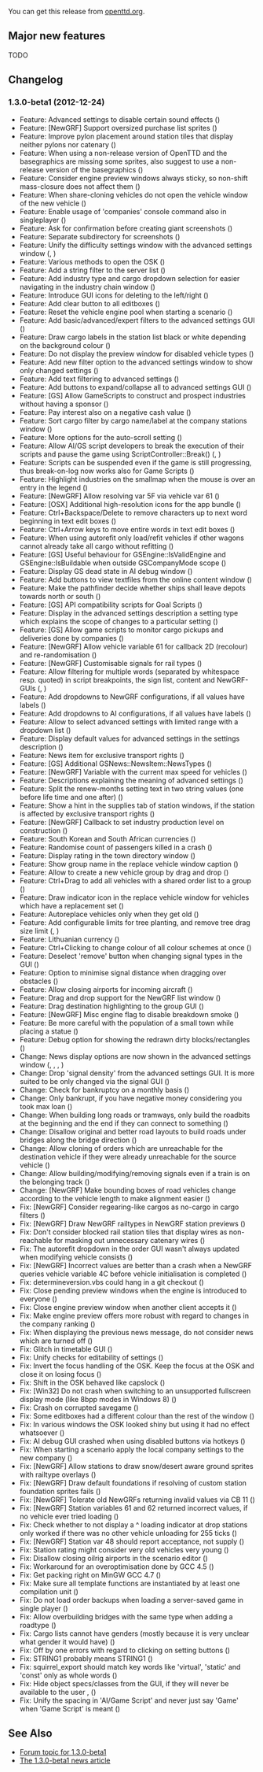 {{en/-}}
{{en/Archive/OpenTTD/Navigation}}
{{en/Archive/OpenTTD/NaviPrevNext|prev=en/Archive/OpenTTD/OpenTTD 1.2.3|next=en/Roadmap 1.4|date=TBA}}

You can get this release from [http://www.openttd.org/en/download-testing openttd.org].

==Major new features==

TODO
==Changelog==

===1.3.0-beta1 (2012-12-24)===

* Feature: Advanced settings to disable certain sound effects ({{en/Revision|24846}})
* Feature: [NewGRF] Support oversized purchase list sprites {{en/Flyspray|5271}} ({{en/Revision|24839}})
* Feature: Improve pylon placement around station tiles that display neither pylons nor catenary ({{en/Revision|24836}})
* Feature: When using a non-release version of OpenTTD and the basegraphics are missing some sprites, also suggest to use a non-release version of the basegraphics ({{en/Revision|24821}})
* Feature: Consider engine preview windows always sticky, so non-shift mass-closure does not affect them {{en/Flyspray|2632}} ({{en/Revision|24809}})
* Feature: When share-cloning vehicles do not open the vehicle window of the new vehicle {{en/Flyspray|4458}} ({{en/Revision|24808}})
* Feature: Enable usage of 'companies' console command also in singleplayer {{en/Flyspray|2820}} ({{en/Revision|24807}})
* Feature: Ask for confirmation before creating giant screenshots {{en/Flyspray|3148}} ({{en/Revision|24806}})
* Feature: Separate subdirectory for screenshots ({{en/Revision|24804}})
* Feature: Unify the difficulty settings window with the advanced settings window ({{en/Revision|24791}}, {{en/Revision|24792}})
* Feature: Various methods to open the OSK ({{en/Revision|24785}})
* Feature: Add a string filter to the server list {{en/Flyspray|3852}} ({{en/Revision|24769}})
* Feature: Add industry type and cargo dropdown selection for easier navigating in the industry chain window ({{en/Revision|24763}})
* Feature: Introduce GUI icons for deleting to the left/right ({{en/Revision|24749}})
* Feature: Add clear button to all editboxes ({{en/Revision|24748}})
* Feature: Reset the vehicle engine pool when starting a scenario ({{en/Revision|24716}})
* Feature: Add basic/advanced/expert filters to the advanced settings GUI {{en/Flyspray|5355}} ({{en/Revision|24671}})
* Feature: Draw cargo labels in the station list black or white depending on the background colour {{en/Flyspray|5311}} ({{en/Revision|24668}})
* Feature: Do not display the preview window for disabled vehicle types ({{en/Revision|24660}})
* Feature: Add new filter option to the advanced settings window to show only changed settings ({{en/Revision|24647}})
* Feature: Add text filtering to advanced settings ({{en/Revision|24632}})
* Feature: Add buttons to expand/collapse all to advanced settings GUI ({{en/Revision|24631}})
* Feature: [GS] Allow GameScripts to construct and prospect industries without having a sponsor ({{en/Revision|24623}})
* Feature: Pay interest also on a negative cash value ({{en/Revision|24618}})
* Feature: Sort cargo filter by cargo name/label at the company stations window {{en/Flyspray|5311}} ({{en/Revision|24615}})
* Feature: More options for the auto-scroll setting ({{en/Revision|24590}})
* Feature: Allow AI/GS script developers to break the execution of their scripts and pause the game using ScriptController::Break() ({{en/Revision|24542}}, {{en/Revision|24575}})
* Feature: Scripts can be suspended even if the game is still progressing, thus break-on-log now works also for Game Scripts ({{en/Revision|24537}})
* Feature: Highlight industries on the smallmap when the mouse is over an entry in the legend ({{en/Revision|24534}})
* Feature: [NewGRF] Allow resolving var 5F via vehicle var 61 ({{en/Revision|24527}})
* Feature: [OSX] Additional high-resolution icons for the app bundle {{en/Flyspray|4539}} ({{en/Revision|24525}})
* Feature: Ctrl+Backspace/Delete to remove characters up to next word beginning in text edit boxes {{en/Flyspray|5203}} ({{en/Revision|24521}})
* Feature: Ctrl+Arrow keys to move entire words in text edit boxes {{en/Flyspray|5203}} ({{en/Revision|24520}})
* Feature: When using autorefit only load/refit vehicles if other wagons cannot already take all cargo without refitting {{en/Flyspray|5106}} ({{en/Revision|24497}})
* Feature: [GS] Useful behaviour for GSEngine::IsValidEngine and GSEngine::IsBuildable when outside GSCompanyMode scope ({{en/Revision|24492}})
* Feature: Display GS dead state in AI debug window {{en/Flyspray|5230}} ({{en/Revision|24489}})
* Feature: Add buttons to view textfiles from the online content window {{en/Flyspray|5236}} ({{en/Revision|24488}})
* Feature: Make the pathfinder decide whether ships shall leave depots towards north or south {{en/Flyspray|5127}} ({{en/Revision|24481}})
* Feature: [GS] API compatibility scripts for Goal Scripts {{en/Flyspray|5219}} ({{en/Revision|24468}})
* Feature: Display in the advanced settings description a setting type which explains the scope of changes to a particular setting {{en/Flyspray|5244}} ({{en/Revision|24411}})
* Feature: [GS] Allow game scripts to monitor cargo pickups and deliveries done by companies ({{en/Revision|24406}})
* Feature: [NewGRF] Allow vehicle variable 61 for callback 2D (recolour) and re-randomisation ({{en/Revision|24371}})
* Feature: [NewGRF] Customisable signals for rail types ({{en/Revision|24367}})
* Feature: Allow filtering for multiple words (separated by whitespace resp. quoted) in script breakpoints, the sign list, content and NewGRF-GUIs ({{en/Revision|24337}}, {{en/Revision|24342}})
* Feature: Add dropdowns to NewGRF configurations, if all values have labels ({{en/Revision|24318}})
* Feature: Add dropdowns to AI configurations, if all values have labels ({{en/Revision|24317}})
* Feature: Allow to select advanced settings with limited range with a dropdown list ({{en/Revision|24316}})
* Feature: Display default values for advanced settings in the settings description ({{en/Revision|24298}})
* Feature: News item for exclusive transport rights {{en/Flyspray|2688}} ({{en/Revision|24287}})
* Feature: [GS] Additional GSNews::NewsItem::NewsTypes ({{en/Revision|24286}})
* Feature: [NewGRF] Variable with the current max speed for vehicles {{en/Flyspray|5052}} ({{en/Revision|24246}})
* Feature: Descriptions explaining the meaning of advanced settings ({{en/Revision|24237}})
* Feature: Split the renew-months setting text in two string values (one before life time and one after) ({{en/Revision|24210}})
* Feature: Show a hint in the supplies tab of station windows, if the station is affected by exclusive transport rights {{en/Flyspray|5178}} ({{en/Revision|24205}})
* Feature: [NewGRF] Callback to set industry production level on construction ({{en/Revision|24186}})
* Feature: South Korean and South African currencies {{en/Flyspray|4907}} ({{en/Revision|24148}})
* Feature: Randomise count of passengers killed in a crash {{en/Flyspray|3576}} ({{en/Revision|24142}})
* Feature: Display rating in the town directory window ({{en/Revision|24141}})
* Feature: Show group name in the replace vehicle window caption {{en/Flyspray|1117}} ({{en/Revision|24140}})
* Feature: Allow to create a new vehicle group by drag and drop ({{en/Revision|24139}})
* Feature: Ctrl+Drag to add all vehicles with a shared order list to a group ({{en/Revision|24138}})
* Feature: Draw indicator icon in the replace vehicle window for vehicles which have a replacement set ({{en/Revision|24137}})
* Feature: Autoreplace vehicles only when they get old {{en/Flyspray|4465}} ({{en/Revision|24136}})
* Feature: Add configurable limits for tree planting, and remove tree drag size limit ({{en/Revision|24134}}, {{en/Revision|24135}})
* Feature: Lithuanian currency {{en/Flyspray|4984}} ({{en/Revision|24133}})
* Feature: Ctrl+Clicking to change colour of all colour schemes at once {{en/Flyspray|1952}} ({{en/Revision|24131}})
* Feature: Deselect 'remove' button when changing signal types in the GUI {{en/Flyspray|2314}} ({{en/Revision|24130}})
* Feature: Option to minimise signal distance when dragging over obstacles {{en/Flyspray|3660}} ({{en/Revision|24129}})
* Feature: Allow closing airports for incoming aircraft {{en/Flyspray|1497}} ({{en/Revision|24127}})
* Feature: Drag and drop support for the NewGRF list window {{en/Flyspray|3854}} ({{en/Revision|24126}})
* Feature: Drag destination highlighting to the group GUI {{en/Flyspray|3705}} ({{en/Revision|24125}})
* Feature: [NewGRF] Misc engine flag to disable breakdown smoke {{en/Flyspray|4658}} ({{en/Revision|24124}})
* Feature: Be more careful with the population of a small town while placing a statue ({{en/Revision|24105}})
* Feature: Debug option for showing the redrawn dirty blocks/rectangles {{en/Flyspray|5101}} ({{en/Revision|24065}})
* Change: News display options are now shown in the advanced settings window ({{en/Revision|24842}}, {{en/Revision|24843}}, {{en/Revision|24844}}, {{en/Revision|24845}})
* Change: Drop 'signal density' from the advanced settings GUI. It is more suited to be only changed via the signal GUI ({{en/Revision|24670}})
* Change: Check for bankruptcy on a monthly basis ({{en/Revision|24619}})
* Change: Only bankrupt, if you have negative money considering you took max loan ({{en/Revision|24617}})
* Change: When building long roads or tramways, only build the roadbits at the beginning and the end if they can connect to something {{en/Flyspray|5228}} ({{en/Revision|24503}})
* Change: Disallow original and better road layouts to build roads under bridges along the bridge direction {{en/Flyspray|5229}} ({{en/Revision|24391}})
* Change: Allow cloning of orders which are unreachable for the destination vehicle if they were already unreachable for the source vehicle {{en/Flyspray|5213}} ({{en/Revision|24390}})
* Change: Allow building/modifying/removing signals even if a train is on the belonging track ({{en/Revision|24356}})
* Change: [NewGRF] Make bounding boxes of road vehicles change according to the vehicle length to make alignment easier {{en/Flyspray|5204}} ({{en/Revision|24331}})
* Fix: [NewGRF] Consider regearing-like cargos as no-cargo in cargo filters {{en/Flyspray|5386}} ({{en/Revision|24848}})
* Fix: [NewGRF] Draw NewGRF railtypes in NewGRF station previews ({{en/Revision|24840}})
* Fix: Don't consider blocked rail station tiles that display wires as non-reachable for masking out unnecessary catenary wires ({{en/Revision|24837}})
* Fix: The autorefit dropdown in the order GUI wasn't always updated when modifying vehicle consists {{en/Flyspray|5396}} ({{en/Revision|24834}})
* Fix: [NewGRF] Incorrect values are better than a crash when a NewGRF queries vehicle variable 4C before vehicle initialisation is completed {{en/Flyspray|5398}} ({{en/Revision|24831}})
* Fix: determineversion.vbs could hang in a git checkout ({{en/Revision|24826}})
* Fix: Close pending preview windows when the engine is introduced to everyone ({{en/Revision|24812}})
* Fix: Close engine preview window when another client accepts it ({{en/Revision|24811}})
* Fix: Make engine preview offers more robust with regard to changes in the company ranking ({{en/Revision|24810}})
* Fix: When displaying the previous news message, do not consider news which are turned off {{en/Flyspray|4224}} ({{en/Revision|24802}})
* Fix: Glitch in timetable GUI {{en/Flyspray|5327}} ({{en/Revision|24800}})
* Fix: Unify checks for editability of settings ({{en/Revision|24787}})
* Fix: Invert the focus handling of the OSK. Keep the focus at the OSK and close it on losing focus ({{en/Revision|24774}})
* Fix: Shift in the OSK behaved like capslock ({{en/Revision|24773}})
* Fix: [Win32] Do not crash when switching to an unsupported fullscreen display mode (like 8bpp modes in Windows 8) {{en/Flyspray|5359}} ({{en/Revision|24762}})
* Fix: Crash on corrupted savegame {{en/Flyspray|5367}} ({{en/Revision|24754}})
* Fix: Some editboxes had a different colour than the rest of the window ({{en/Revision|24747}})
* Fix: In various windows the OSK looked shiny but using it had no effect whatsoever ({{en/Revision|24727}})
* Fix: AI debug GUI crashed when using disabled buttons via hotkeys ({{en/Revision|24723}})
* Fix: When starting a scenario apply the local company settings to the new company {{en/Flyspray|5139}} ({{en/Revision|24717}})
* Fix: [NewGRF] Allow stations to draw snow/desert aware ground sprites with railtype overlays {{en/Flyspray|5335}} ({{en/Revision|24715}})
* Fix: [NewGRF] Draw default foundations if resolving of custom station foundation sprites fails {{en/Flyspray|5337}} ({{en/Revision|24714}})
* Fix: [NewGRF] Tolerate old NewGRFs returning invalid values via CB 11 {{en/Flyspray|5262}} ({{en/Revision|24713}})
* Fix: [NewGRF] Station variables 61 and 62 returned incorrect values, if no vehicle ever tried loading {{en/Flyspray|5303}} ({{en/Revision|24712}})
* Fix: Check whether to not display a ^ loading indicator at drop stations only worked if there was no other vehicle unloading for 255 ticks ({{en/Revision|24711}})
* Fix: [NewGRF] Station var 48 should report acceptance, not supply ({{en/Revision|24706}})
* Fix: Station rating might consider very old vehicles very young ({{en/Revision|24705}})
* Fix: Disallow closing oilrig airports in the scenario editor ({{en/Revision|24703}})
* Fix: Workaround for an overoptimisation done by GCC 4.5 {{en/Flyspray|5246}} ({{en/Revision|24701}})
* Fix: Get packing right on MinGW GCC 4.7 ({{en/Revision|24573}})
* Fix: Make sure all template functions are instantiated by at least one compilation unit {{en/Flyspray|5276}} ({{en/Revision|24496}})
* Fix: Do not load order backups when loading a server-saved game in single player ({{en/Revision|24445}})
* Fix: Allow overbuilding bridges with the same type when adding a roadtype {{en/Flyspray|5221}} ({{en/Revision|24413}})
* Fix: Cargo lists cannot have genders (mostly because it is very unclear what gender it would have) ({{en/Revision|24374}})
* Fix: Off by one errors with regard to clicking on setting buttons ({{en/Revision|24313}})
* Fix: STRING1 probably means STRING1 ({{en/Revision|24295}})
* Fix: squirrel_export should match key words like 'virtual', 'static' and 'const' only as whole words ({{en/Revision|24288}})
* Fix: Hide object specs/classes from the GUI, if they will never be available to the user {{en/Flyspray|4967}}, {{en/Flyspray|5120}} ({{en/Revision|24171}})
* Fix: Unify the spacing in 'AI/Game Script' and never just say 'Game' when 'Game Script' is meant {{en/Flyspray|4898}} ({{en/Revision|24020}})

==See Also==
* [http://www.tt-forums.net/viewtopic.php?f=29&t=63720 Forum topic for 1.3.0-beta1]
* [http://www.openttd.org/en/news/176 The 1.3.0-beta1 news article]